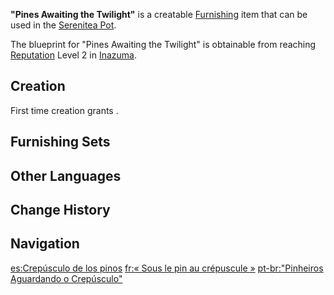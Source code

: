 {{Furnishing Infobox
|id             = 373204
|image          = Item Pines Awaiting the Twilight.png
|category       = Landscape
|subcategory    = Terrace
|quality        = 3
|adeptal_energy = 60
|load           = 95
|reduced_load   = 95
|description    = A seemingly average potted pine.<br>This form of potted plant is very popular amongst some of the old folks in [[Hanamizaka]]. It is said that when they were young, they would meet their friends under the pines. In the early morning hours, they would form groups and go out before returning by evening, their spirits high. So the days passed, and so the years crept away, until "departure" suddenly announced itself, and some no longer appeared ever again under those pine trees &mdash; and before they knew it, their hair was full snow-white.<br>Do they remember the old bygone days by placing these plants in front of their doors, or they perhaps hold some expectation... for a surprise reunion under the trees? To this, the old folks know not the answer.
|blueprint      = Reach [[Reputation]] Level 2 in [[Inazuma]]
}}
'''"Pines Awaiting the Twilight"''' is a creatable [[Furnishing]] item that can be used in the [[Serenitea Pot]].

The blueprint for "Pines Awaiting the Twilight" is obtainable from reaching [[Reputation]] Level 2 in [[Inazuma]].

==Creation==
First time creation grants {{Item|Trust|24|x=60}}.
{{Recipe
|type = Creation
|time = 14h
|Pine Wood = 4
|White Iron Chunk = 4
|sort = Pine Wood;White Iron Chunk
}}

==Furnishing Sets==
{{Craft Usage|type=Furnishing Set}}

==Other Languages==
{{Other Languages
|en      = "Pines Awaiting the Twilight"
|zhs     = 「松株侯暮夕」
|zhs_rm  = "Sōng Zhū Hóu Mù Xī"
|zht     = 「松株侯暮夕」
|zht_rm  = "Sōng Zhū Hóu Mù Xī"
|zh_tl   = 
|ja      = 「松の下の夕暮れ待ち」
|ja_rm   = "Matsu no Shita no Yuugure-machi"
|ja_tl   = "Waiting for Evening Under a Pine"
|ko      = 「황혼을 기다리는 소나무」
|ko_tl   = "Pine Tree Waiting for Twilight"
|es      = Crepúsculo de los pinos
|es_tl   = Dusk of the Pines
|fr      = «&nbsp;Sous le pin au crépuscule&nbsp;»
|fr_tl   = "Under the Pine In the Twilight"
|ru      = «Сумерки в сосновом лесу»
|ru_tl   = "Twilight in the Pine Forest"
|th      = ต้นสนรอคอยวันเวลา
|th_rm   = Tonson Ro Khoi Wan Wela
|th_tl   = 
|vi      = Tùng Xanh Đợi Sớm Hôm
|vi_tl   = 
|de      = „Dämmerung erwartende Kiefern“
|de_tl   = "Twilight Expecting Pine"
|id      = "Pinus Menunggu Senja"
|id_tl   = "Pines that Awaiting the Dusk"
|pt      = "Pinheiros Aguardando o Crepúsculo"
|pt_tl   = 
|tr      = Karanlığı Özleyen Çamlar
|tr_tl   = 
|it      = Crepuscolo dei pini
|it_tl   = Twilight of the Pines
}}

==Change History==
{{Change History|2.0}}

==Navigation==
{{Furnishing Navbox|exterior}}

[[es:Crepúsculo de los pinos]]
[[fr:« Sous le pin au crépuscule »]]
[[pt-br:"Pinheiros Aguardando o Crepúsculo"]]